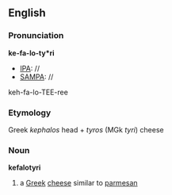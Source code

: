 ==English==
===Pronunciation===

'''ke-fa-lo-ty*ri'''
*[[IPA]]: //
*[[SAMPA]]: //
keh-fa-lo-TEE-ree
===Etymology===
Greek ''kephalos'' head + ''tyros'' (MGk ''tyri'') cheese
===Noun===
{{wikipedia}}
'''kefalotyri'''
# a [[Greek]] [[cheese]] similar to [[parmesan]]